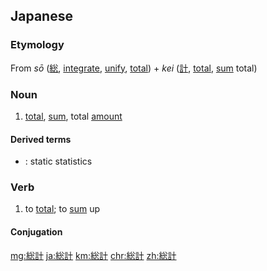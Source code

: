 ==Japanese==
{{ja-kanjitab|そう|けい|yomi=on}}

===Etymology===
From ''sō'' ([[総]], [[integrate]], [[unify]], [[total]]) + ''kei'' ([[計]], [[total]], [[sum]] total)

===Noun===
{{ja-noun|そうけい|kyu=總計}}

# [[total]], [[sum]], total [[amount]]
#: {{ja-usex|総計約１００万円になる|そうけい やく ひゃく まん えん に なる|It comes to a total of around a million yen}}

====Derived terms====
* {{ja-r|静態総計|せいたい そうけい}}: static statistics

===Verb===
{{ja-verb-suru|そうけい|kyu=總計}}

# to [[total]]; to [[sum]] up
#: {{ja-usex|費用を総計する。|ひよう を そうけい する。|total the expenditure}}

====Conjugation====
{{ja-suru|そうけい}}

[[mg:総計]]
[[ja:総計]]
[[km:総計]]
[[chr:総計]]
[[zh:総計]]